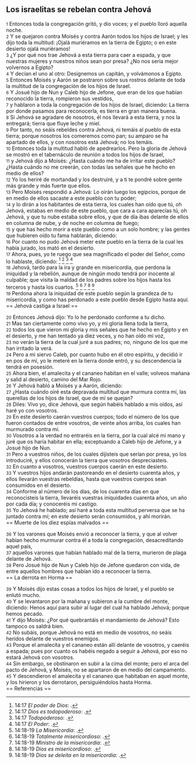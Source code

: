 == Los israelitas se rebelan contra Jehová ==

{{anchor|1}} <small>1</small> Entonces toda la congregación gritó, y dio voces; y el pueblo lloró aquella noche.<br>
{{anchor|2}} <small>2</small> Y se quejaron contra Moisés y contra Aarón todos los hijos de Israel; y les dijo toda la multitud: ¡Ojalá muriéramos en la tierra de Egipto; o en este desierto ojalá muriéramos!<br>
{{anchor|3}} <small>3</small> ¿Y por qué nos trae Jehová a esta tierra para caer a espada, y que nuestras mujeres y nuestros niños sean por presa? ¿No nos sería mejor volvernos a Egipto?<br>
{{anchor|4}} <small>4</small> Y decían el uno al otro: Designemos un capitán, y volvámonos a Egipto.<br>
{{anchor|5}} <small>5</small> Entonces Moisés y Aarón se postraron sobre sus rostros delante de toda la multitud de la congregación de los hijos de Israel.<br>
{{anchor|6}} <small>6</small> Y Josué hijo de Nun y Caleb hijo de Jefone, que eran de los que habían reconocido la tierra, rompieron sus vestidos,<br>
{{anchor|7}} <small>7</small> y hablaron a toda la congregación de los hijos de Israel, diciendo: La tierra por donde pasamos para reconocerla, es tierra en gran manera buena.<br>
{{anchor|8}} <small>8</small> Si Jehová se agradare de nosotros, él nos llevará a esta tierra, y nos la entregará; tierra que fluye leche y miel.<br>
{{anchor|9}} <small>9</small> Por tanto, no seáis rebeldes contra Jehová, ni temáis al pueblo de esta tierra; porque nosotros los comeremos como pan; su amparo se ha apartado de ellos, y con nosotros está Jehová; no los temáis.<br>
{{anchor|10}} <small>10</small> Entonces toda la multitud habló de apedrearlos. Pero la gloria de Jehová se mostró en el tabernáculo de reunión a todos los hijos de Israel,<br>
{{anchor|11}} <small>11</small> y Jehová dijo a Moisés: ¿Hasta cuándo me ha de irritar este pueblo? ¿Hasta cuándo no me creerán, con todas las señales que he hecho en medio de ellos?<br>
{{anchor|12}} <small>12</small> Yo los heriré de mortandad y los destruiré, y a ti te pondré sobre gente más grande y más fuerte que ellos.<br>
{{anchor|13}} <small>13</small> Pero Moisés respondió a Jehová: Lo oirán luego los egipcios, porque de en medio de ellos sacaste a este pueblo con tu poder;<br>
{{anchor|14}} <small>14</small> y lo dirán a los habitantes de esta tierra, los cuales han oído que tú, oh Jehová, estabas en medio de este pueblo, que cara a cara aparecías tú, oh Jehová, y que tu nube estaba sobre ellos, y que de día ibas delante de ellos en columna de nube, y de noche en columna de fuego;<br>
{{anchor|15}} <small>15</small> y que has hecho morir a este pueblo como a un solo hombre; y las gentes que hubieren oído tu fama hablarán, diciendo:<br>
{{anchor|16}} <small>16</small> Por cuanto no pudo Jehová meter este pueblo en la tierra de la cual les había jurado, los mató en el desierto.<br>
{{anchor|17}} <small>17</small> Ahora, pues, yo te ruego que sea magnificado el poder del Señor, como lo hablaste, diciendo: <ref>14:17 ''El poder de Dios'': {{lib|LU|1|1|4}}.</ref> <ref>14:17 ''Dios es todopoderoso'': {{lib|LU|131|10|3}}.</ref> <ref>14:17 ''Todopoderoso'': {{lib|LU|142|3|7}}.</ref> <ref>14:17 ''El Poder'': {{lib|LU|131|10|6}}.</ref><br>
{{anchor|18}} <small>18</small> Jehová, tardo para la ira y grande en misericordia, que perdona la iniquidad y la rebelión, aunque de ningún modo tendrá por inocente al culpable; que visita la maldad de los padres sobre los hijos hasta los terceros y hasta los cuartos. <ref>14:18-19 ''La Misericordia'': {{lib|LU|131|10|6}}.</ref> <ref>14:18-19 ''Totalmente misericordioso'': {{lib|LU|142|3|7}}.</ref> <ref>14:18-19 ''Ministro de la misericordia'': {{lib|LU|6|3|2}}.</ref> <ref>14:18-19 ''Dios es misericordioso'': {{lib|LU|2|5|7}}.</ref> <ref>14:18-19 ''Dios se deleita en la misericordia'': {{lib|LU|143|1|6}}.</ref><br>
{{anchor|19}} <small>19</small> Perdona ahora la iniquidad de este pueblo según la grandeza de tu misericordia, y como has perdonado a este pueblo desde Egipto hasta aquí.<br>
== Jehová castiga a Israel  ==

{{anchor|20}} <small>20</small> Entonces Jehová dijo: Yo lo he perdonado conforme a tu dicho.<br>
{{anchor|21}} <small>21</small> Mas tan ciertamente como vivo yo, y mi gloria llena toda la tierra,<br>
{{anchor|22}} <small>22</small> todos los que vieron mi gloria y mis señales que he hecho en Egipto y en el desierto, y me han tentado ya diez veces, y no han oído mi voz,<br>
{{anchor|23}} <small>23</small> no verán la tierra de la cual juré a sus padres; no, ninguno de los que me han irritado la verá.<br>
{{anchor|24}} <small>24</small> Pero a mi siervo Caleb, por cuanto hubo en él otro espíritu, y decidió ir en pos de mí, yo le meteré en la tierra donde entró, y su descendencia la tendrá en posesión.<br>
{{anchor|25}} <small>25</small> Ahora bien, el amalecita y el cananeo habitan en el valle; volveos mañana y salid al desierto, camino del Mar Rojo.<br>
{{anchor|26}} <small>26</small> Y Jehová habló a Moisés y a Aarón, diciendo:<br>
{{anchor|27}} <small>27</small> ¿Hasta cuándo oiré esta depravada multitud que murmura contra mí, las querellas de los hijos de Israel, que de mí se quejan?<br>
{{anchor|28}} <small>28</small> Diles: Vivo yo, dice Jehová, que según habéis hablado a mis oídos, así haré yo con vosotros.<br>
{{anchor|29}} <small>29</small> En este desierto caerán vuestros cuerpos; todo el número de los que fueron contados de entre vosotros, de veinte años arriba, los cuales han murmurado contra mí.<br>
{{anchor|30}} <small>30</small> Vosotros a la verdad no entraréis en la tierra, por la cual alcé mi mano y juré que os haría habitar en ella; exceptuando a Caleb hijo de Jefone, y a Josué hijo de Nun.<br>
{{anchor|31}} <small>31</small> Pero a vuestros niños, de los cuales dijisteis que serían por presa, yo los introduciré, y ellos conocerán la tierra que vosotros despreciasteis.<br>
{{anchor|32}} <small>32</small> En cuanto a vosotros, vuestros cuerpos caerán en este desierto.<br>
{{anchor|33}} <small>33</small> Y vuestros hijos andarán pastoreando en el desierto cuarenta años, y ellos llevarán vuestras rebeldías, hasta que vuestros cuerpos sean consumidos en el desierto.<br>
{{anchor|34}} <small>34</small> Conforme al número de los días, de los cuarenta días en que reconocisteis la tierra, llevaréis vuestras iniquidades cuarenta años, un año por cada día; y conoceréis mi castigo.<br>
{{anchor|35}} <small>35</small> Yo Jehová he hablado; así haré a toda esta multitud perversa que se ha juntado contra mí; en este desierto serán consumidos, y ahí morirán.<br>
== Muerte de los diez espías malvados ==

{{anchor|36}} <small>36</small> Y los varones que Moisés envió a reconocer la tierra, y que al volver habían hecho murmurar contra él a toda la congregación, desacreditando aquel país,<br>
{{anchor|37}} <small>37</small> aquellos varones que habían hablado mal de la tierra, murieron de plaga delante de Jehová.<br>
{{anchor|38}} <small>38</small> Pero Josué hijo de Nun y Caleb hijo de Jefone quedaron con vida, de entre aquellos hombres que habían ido a reconocer la tierra.<br>
== La derrota en Horma  ==

{{anchor|39}} <small>39</small> Y Moisés dijo estas cosas a todos los hijos de Israel, y el pueblo se enlutó mucho.<br>
{{anchor|40}} <small>40</small> Y se levantaron por la mañana y subieron a la cumbre del monte, diciendo: Henos aquí para subir al lugar del cual ha hablado Jehová; porque hemos pecado.<br>
{{anchor|41}} <small>41</small> Y dijo Moisés: ¿Por qué quebrantáis el mandamiento de Jehová? Esto tampoco os saldrá bien.<br>
{{anchor|42}} <small>42</small> No subáis, porque Jehová no está en medio de vosotros, no seáis heridos delante de vuestros enemigos.<br>
{{anchor|43}} <small>43</small> Porque el amalecita y el cananeo están allí delante de vosotros, y caeréis a espada; pues por cuanto os habéis negado a seguir a Jehová, por eso no estará Jehová con vosotros.<br>
{{anchor|44}} <small>44</small> Sin embargo, se obstinaron en subir a la cima del monte; pero el arca del pacto de Jehová, y Moisés, no se apartaron de en medio del campamento.<br>
{{anchor|45}} <small>45</small> Y descendieron el amalecita y el cananeo que habitaban en aquel monte, y los hirieron y los derrotaron, persiguiéndolos hasta Horma.<br>
== Referencias ==

<references />

